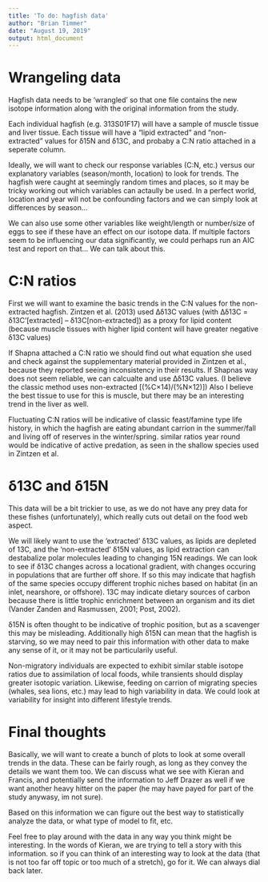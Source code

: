 ---
title: 'To do: hagfish data'
author: "Brian Timmer"
date: "August 19, 2019"
output: html_document
---
# Wrangeling data

  Hagfish data needs to be 'wrangled' so that one file contains the new isotope information along with the original information from the study.

  Each individual hagfish (e.g. 313S01F17) will have a sample of muscle tissue and liver tissue. Each tissue will have a "lipid extracted" and "non-extracted" values for δ15N and δ13C, and probaby a C:N ratio attached in a seperate column. 
  
  Ideally, we will want to check our response variables (C:N, etc.) versus our explanatory variables (season/month, location) to look for trends. The hagfish were caught at seemingly random times and places, so it may be tricky working out which variables can actaully be used. In a perfect world, location and year will not be confounding factors and we can simply look at differences by season...
  
  We can also use some other variables like weight/length or number/size of eggs to see if these have an effect on our isotope data. If multiple factors seem to be influencing our data significantly, we could perhaps run an AIC test and report on that... We can talk about this.
  

# C:N ratios
  
  First we will want to examine the basic trends in the C:N values for the non-extracted hagfish. Zintzen et al. (2013) used Δδ13C values (with Δδ13C = δ13C’[extracted] – δ13C[non-extracted]) as a proxy for lipid content (because muscle tissues with higher lipid content will have greater negative δ13C values)
  
  If Shapna attached a C:N ratio we should find out what equation she used and check against the supplementary material provided in Zintzen et al., because they reported seeing inconsistency in their results. If Shapnas way does not seem reliable, we can calcualte and use Δδ13C values. (I believe the classic method uses non-extracted [(%C×14)/(%N×12)]) Also I believe the best tissue to use for this is muscle, but there may be an interesting trend in the liver as well.
  
  Fluctuating C:N ratios will be indicative of classic feast/famine type life history, in which the hagfish are eating abundant carrion in the summer/fall and living off of reserves in the winter/spring. similar ratios year round would be indicative of active predation, as seen in the shallow species used in Zintzen et al.

# δ13C and δ15N

  This data will be a bit trickier to use, as we do not have any prey data for these fishes (unfortunately), which really cuts out detail on the food web aspect.

  We will likely want to use the 'extracted' δ13C values, as lipids are depleted of 13C, and the 'non-extracted' δ15N values, as lipid extraction can destabalize polar molecules leading to changing 15N readings. We can look to see if δ13C changes across a locational gradient, with changes occuring in populations that are further off shore. If so this may indicate that hagfish of the same species occupy different trophic niches based on habitat (in an inlet, nearshore, or offshore). 13C may indicate dietary sources of carbon because there is little trophic enrichment between an organism and its diet (Vander Zanden and Rasmussen, 2001; Post, 2002).
  
  δ15N is often thought to be indicative of trophic position, but as a scavenger this may be misleading. Additionally high δ15N can mean that the hagfish is starving, so we may need to pair this information with other data to make any sense of it, or it may not be particularily useful. 
  
  Non-migratory individuals are expected to exhibit similar stable isotope ratios due to assimilation of local foods, while transients should display greater isotopic variation. Likewise, feeding on carrion of migrating species (whales, sea lions, etc.) may lead to high variability in data. We could look at variability for insight into different lifestyle trends.
  
# Final thoughts
  
  Basically, we will want to create a bunch of plots to look at some overall trends in the data. These can be fairly rough, as long as they convey the details we want them too. We can discuss what we see with Kieran and Francis, and potentially send the information to Jeff Drazer as well if we want another heavy hitter on the paper (he may have payed for part of the study anywasy, im not sure).
  
  Based on this information we can figure out the best way to statistically analyze the data, or what type of model to fit, etc.
  
  Feel free to play around with the data in any way you think might be interesting. In the words of Kieran, we are trying to tell a story with this information. so if you can think of an interesting way to look at the data (that is not too far off topic or too much of a stretch), go for it. We can always dial back later.